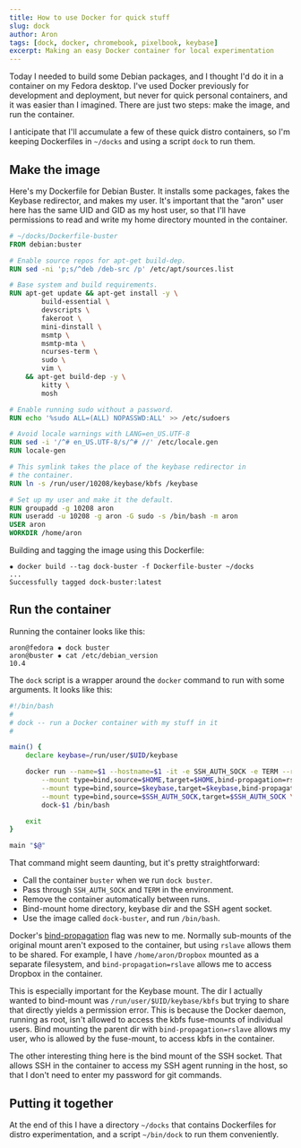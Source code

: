 ```yaml
---
title: How to use Docker for quick stuff
slug: dock
author: Aron
tags: [dock, docker, chromebook, pixelbook, keybase]
excerpt: Making an easy Docker container for local experimentation
---
```


Today I needed to build some Debian packages, and I thought I'd do it in
a container on my Fedora desktop. I've used Docker previously for development
and deployment, but never for quick personal containers, and it was easier than
I imagined. There are just two steps: make the image, and run the container.

I anticipate that I'll accumulate a few of these quick distro containers, so I'm
keeping Dockerfiles in `~/docks` and using a script `dock` to run them.

## Make the image

Here's my Dockerfile for Debian Buster. It installs some packages, fakes the
Keybase redirector, and makes my user. It's important that the "aron" user here
has the same UID and GID as my host user, so that I'll have permissions to read
and write my home directory mounted in the container.

```Dockerfile
# ~/docks/Dockerfile-buster
FROM debian:buster

# Enable source repos for apt-get build-dep.
RUN sed -ni 'p;s/^deb /deb-src /p' /etc/apt/sources.list

# Base system and build requirements.
RUN apt-get update && apt-get install -y \
        build-essential \
        devscripts \
        fakeroot \
        mini-dinstall \
        msmtp \
        msmtp-mta \
        ncurses-term \
        sudo \
        vim \
    && apt-get build-dep -y \
        kitty \
        mosh

# Enable running sudo without a password.
RUN echo '%sudo ALL=(ALL) NOPASSWD:ALL' >> /etc/sudoers

# Avoid locale warnings with LANG=en_US.UTF-8
RUN sed -i '/^# en_US.UTF-8/s/^# //' /etc/locale.gen
RUN locale-gen

# This symlink takes the place of the keybase redirector in
# the container.
RUN ln -s /run/user/10208/keybase/kbfs /keybase

# Set up my user and make it the default.
RUN groupadd -g 10208 aron
RUN useradd -u 10208 -g aron -G sudo -s /bin/bash -m aron
USER aron
WORKDIR /home/aron
```

Building and tagging the image using this Dockerfile:

    ✸ docker build --tag dock-buster -f Dockerfile-buster ~/docks
    ...
    Successfully tagged dock-buster:latest

## Run the container

Running the container looks like this:

    aron@fedora ✸ dock buster
    aron@buster ✸ cat /etc/debian_version
    10.4

The `dock` script is a wrapper around the `docker` command to run with some
arguments. It looks like this:

```bash
#!/bin/bash
#
# dock -- run a Docker container with my stuff in it
#

main() {
    declare keybase=/run/user/$UID/keybase

    docker run --name=$1 --hostname=$1 -it -e SSH_AUTH_SOCK -e TERM --rm \
        --mount type=bind,source=$HOME,target=$HOME,bind-propagation=rslave \
        --mount type=bind,source=$keybase,target=$keybase,bind-propagation=rslave \
        --mount type=bind,source=$SSH_AUTH_SOCK,target=$SSH_AUTH_SOCK \
        dock-$1 /bin/bash

    exit
}

main "$@"
```

That command might seem daunting, but it's pretty straightforward:

* Call the container `buster` when we run `dock buster`.
* Pass through `SSH_AUTH_SOCK` and `TERM` in the environment.
* Remove the container automatically between runs.
* Bind-mount home directory, keybase dir and the SSH agent socket.
* Use the image called `dock-buster`, and run `/bin/bash`.

Docker's
[bind-propagation](https://docs.docker.com/storage/bind-mounts/#configure-bind-propagation)
flag was new to me. Normally sub-mounts of the original mount aren't exposed to
the container, but using `rslave` allows them to be shared. For example, I have
`/home/aron/Dropbox` mounted as a separate filesystem, and
`bind-propagation=rslave` allows me to access Dropbox in the container.

This is especially important for the Keybase mount. The dir I actually wanted to
bind-mount was `/run/user/$UID/keybase/kbfs` but trying to share that directly
yields a permission error. This is because the Docker daemon, running as root,
isn't allowed to access the kbfs fuse-mounts of individual users. Bind mounting
the parent dir with `bind-propagation=rslave` allows my user, who is allowed by
the fuse-mount, to access kbfs in the container.

The other interesting thing here is the bind mount of the SSH socket. That
allows SSH in the container to access my SSH agent running in the host, so that
I don't need to enter my password for git commands.

## Putting it together

At the end of this I have a directory `~/docks` that contains Dockerfiles for
distro experimentation, and a script `~/bin/dock` to run them conveniently.
